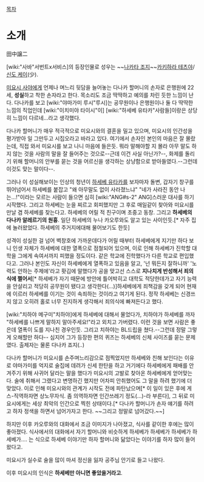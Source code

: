 [[목차]]

= 소개 =

田中譲二

[wiki:"사바"서번트x서비스]의 등장인물로 성우는 ~~[[나카타 조지]]~~[[카키하라 테츠야]]/[[신도 케이]](少).

[[미요시 사야]]에게 언제나 며느리 뒷담을 늘어놓는 다나카 할머니의 손자로 은행원에 22세, '''성실'''하고 착한 손자라고 한다. 목소리도 조금 딱딱하고 예의를 차린 듯한 느낌이 난다. 다나카를 보고 [wiki:"야마가미 루시"루시]는 공무원이나 은행원이나 둘 다 딱딱한 느낌의 직업인데 [wiki:"이치미야 타이시"이] [wiki:"하세베 유타카"사람들]이랑은 상당히 느낌이 다르네...라고 생각했다.

다나카 할머니가 매우 적극적으로 미요시와의 결혼을 밀고 있으며, 미요시의 인간성을 평가받아 일 그만두고 시집오라고 바라고 있다. 여기에서 손자인 본인의 마음은 잘 몰랐는데, 직접 와서 미요시를 보고 나니 마음에 들은듯. 뭐라 말해야할 지 몰라 아무 말도 하지 않는 것을 사람의 말을 잘 들어주는 것으로--근데 이건 사실 아닌가?--, 화제를 돌리기 위해 할머니의 안부를 묻는 것을 어르신을 생각하는 상냥함으로 받아들였다.--그런데 이것도 맞는 말이다--.

그러나 이 성실해보이는 인상의 청년이 [[하세베 유타카]]를 보자마자 돌변, 갑자기 창구를 뛰어넘어서 하세베를 붙잡고 "왜 아무말도 없이 사라졌느냐" "네가 사라진 동안 나는...!"이라는 모르는 사람이 들으면 심히 [wiki:"ANG#s-2" ANG]스러운 대사를 하기 시작했다. 그리고 하세베는 눈을 찌르고 회피했지만 그 후로 매일같이 찾아와 미요시를 만날 겸 하세베를 찾는다고. 하세베의 어릴 적 친구이며 초중고 동창. 그리고 '''하세베의 다나카 알레르기의 원흉'''. 일단 하세베의 누나 카오루와도 알고 있는 사이인듯.[* 자주 집에 놀러왔었다. 하세베의 주거지에대해 물어보기도 한듯]

성격이 성실한 걸 넘어 벽창호에 가까운데다가 어릴 때부터 하세베에게 지기만 하다 보니 인생 자체가 하세베에 대한 열폭으로 점철되어 있으며, 이로 인해 하세베가 진학할 대학을 그에게 속여서까지 피했을 정도이다. 같은 학교에 진학했다가 다른 학교로 편입했다고. 그러나 본인도 자신이 하세베에게 열폭하고 있음을 알고, '넌 뭐든지 잘하니까' '노력도 안하는 주제에'라고 홧김에 말했다가 공을 맞고선 스스로 '''지나치게 반성해서 죄의식에 쩔어서'''[* 하세베가 자기 때문에 방안에 틀어박히고 대학도 적당한데가고 자기 능력을 안살리고 적당히 공무원이 됐다고 생각한다(...)]하세베에게 죄책감을 갖게 되어 현재에 이르러 하세베를 이기는 것이 속죄하는 것이라고 여기게 된다. 정작 하세베는 신경쓰지 않고 오히려 홀로 너무 진지하게 생각해서 죄의식에 빠져든다고 했다.


[wiki:"치하야 메구미"치하야]에게 하세베에 대해서 물었다가, 치하야가 하세베를 까자 "하세베를 나쁘게 말하지 말아주세요!"라고 외치고 가버렸다. 이런 것을 보면 사람은 좋은데 열폭이 도를 지나친 경우인듯. 그리고 치하야는 BL드립을 쳤다.--그런데 정말 그렇게 오해할만 하다-- 심지어 그가 등장한 편의 퀴즈는 하세베의 신체 사이즈를 묻는 문제였다. 출제자는 물론 다나카 죠지(..)

다나카 할머니가 미요시를 손주며느리감으로 점찍었지만 하세베와 친해 보인다는 이유로 야마가미를 억지로 술집에 데려가 신세 한탄을 하고 거기에다 하세베에게 패배를 안겨주기 위해 사귀어 달라는 말을 했다가 미요시의 고발로 찾아온 하세베에게 얻어맞는다. 술에 취해서 그랬다고 변명하긴 했지만 어차피 안취했어도 그 말을 하려 했기에 더 맞았다. 이로 인해 미요시와의 관계가 시작도 전에 파탄났으며[* 이 일이 있은 후에 게스-직역하자면 상노무자식. 좀 의역하자면 인간쓰레기 정도(...)-라 부른다], 그 뒤로 미요시에게는 세상 최악의 인간으로 찍힌 상태이다.[* 다나카 할머니가 손자 얘기를 하려고 하자 정색을 하면서 넘어가자고 한다. ~~그리고 정말로 넘어갔다.~~] 

하지만 이후 카오루와의 대화에서 조금 이미지가 나아졌고, 식사를 같이한 후에는 많이 좋아졌다. 식사에서의 대화에서 자기 할머니와 비슷하게 하세베가 하세베가 하세베가 하세베가.... 는 식으로 하세베 이야기만 하자 할머니와 닮았다는 이야기를 하자 많이 들어왔다고.

미요시가 실수로 술을 많이 마셔 정신을 잃자 공주님 안기로 들고 나왔다.

이후 미요시의 인식은 '''하세베만 아니면 좋았을거라고'''.
